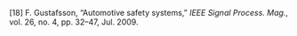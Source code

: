 \[18\]	F. Gustafsson, “Automotive safety systems,” *IEEE Signal Process. Mag.*, vol. 26, no. 4, pp. 32–47, Jul. 2009\.